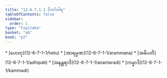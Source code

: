 ```yaml
---
title: "12.6.7.1.1 ဝိဘင်္ဂဝါရ"
tableOfContents: false
sidebar:
  order: 1
type: "tipitaka"
basket: "ab"
book: "p2"
---
```



<DynamicBreadcrumb />



<TableOfContents book="p2" section="12.6.7.1.1">
* [ဟေတု](12-6-7-1-1/hetu)
* [အာရမ္မဏ](12-6-7-1-1/arammana)
* [အဓိပတိ](12-6-7-1-1/adhipati)
* [အနန္တရာဒိ](12-6-7-1-1/anantaradi)
* [ကမ္မာဒိ](12-6-7-1-1/kammadi)
</TableOfContents>